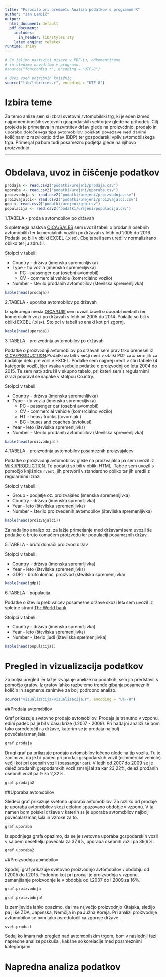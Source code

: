 ```yaml
---
title: "Poročilo pri predmetu Analiza podatkov s programom R"
author: "Jan Lampič"
output:
  html_document: default
  pdf_document:
    includes:
      in_header: lib/styles.sty
    latex_engine: xelatex
runtime: shiny
---
```


```r
# Če želimo nastaviti pisave v PDF-ju, odkomentiramo
# in sledimo navodilom v programu.
#source("fontconfig.r", encoding = "UTF-8")

# Uvoz vseh potrebnih knjižnic
source("lib/libraries.r", encoding = "UTF-8")
```

# Izbira teme

Za temo anlize sem si izbral svetovni avtomobilski trg, ki je eden izmed najpomembnejših svetovnih gospodarskih sektorjev glede na prihodek.
Cilj projekta je primerjava in razvrstitev držav glede na proizvodnjo, prodajo in uporabo določenega tipa avtomobilov, poiskati povezave med danimi količinami z razvitostjo držav (BDP) ter gospodarski vpliv avtomobilskega trga.
Primerjal pa bom tudi posamezna podjetja glede na njihovo proizvodnjo.

***

# Obdelava, uvoz in čiščenje podatkov

```r
prodaja <- read.csv2("podatki/urejeni/prodaja.csv")
uporaba <- read.csv2("podatki/urejeni/uporaba.csv")
proizvodnja <- read.csv2("podatki/urejeni/proizvodnja.csv")
proizvajalci<- read.csv2("podatki/urejeni/proizvajalci.csv")
gdp <- read.csv2("podatki/urejeni/gdp.csv")
populacija <- read.csv2("podatki/urejeni/populacija.csv")

```

1.TABELA - prodaja avtomobilov po državah

S spletnega naslova [OICA/SALES](http://www.oica.net/category/sales-statistics/) sem uvozil tabeli o prodanih osebnih avtomobilih ter komercialnih vozilih po državah v letih od 2005 do 2016. 
Podatki so bili v obliki EXCEL (.xlsx). 
Obe tabeli sem uredil v normalizirano obliko ter ju združil.

Stolpci v tabeli:

* Country - država (imenska spremenljivka)
* Type - tip vozila (imenska spremenljivka)
    + PC - passenger car (osebni avtomobil) 
    + CV - commercial vehicle (komercialno vozilo)
* Number - število prodanih avtomobilov (številska spremenljivka)

```r
kable(head(prodaja))
```

2.TABELA - uporaba avtomobilov po državah

Iz spletnega mesta [OICA/USE](http://www.oica.net/category/vehicles-in-use/) sem uvozil tabeli o uporabi osebnih ter komercialnih vozil po državah v letih od 2005 do 2014.
Podatki so bili v obliki EXCEL (.xlsx). Stolpci v tabeli so enaki kot pri zgornji.

```r
kable(head(uporaba))
```

3.TABELA - proizvodnja avtomobilov po državah

Podatke o proizvodnji avtomobilov po državah sem prav tako prenesel iz [OICA/PRODUCTION](http://www.oica.net/category/production-statistics/).Podatki so bili v večji meri v obliki PDF zato sem jih za nadalnje delo pretvoril v EXCEL. Podatke sem najprej uredil v štiri tabele (4 kategorije vozil), kjer vsaka vsebuje podatke o proizvodnji od leta 2004 do 2015. Te sem nato združil v skupno tabelo, pri kateri sem z regularnimi izrazi popravil še  napake v stolpcu Country. 

Stolpci v tabeli:

* Country - država (imenska spremenljivka)
* Type - tip vozila (imenska spremenljivka)
    + PC - passenger car (osebni avtomobil) 
    + CV - commercial vehicle (komercialno vozilo)
    + HT - heavy trucks (tovornjaki)
    + BC - buses and coaches (avtobusi)
* Year - leto (števislka spremenljivka)
* Number - število prodanih avtomobilov (številska spremenljivka)

```r
kable(head(proizvodnja))
```

4.TABELA - proizvodnja avtomobilov posameznih proizvajalcev

Podatke o proizvodnji avtomobilov glede na proizvajalca pa sem uvozil iz [WIKI/PRODUCTION](https://en.wikipedia.org/wiki/List_of_manufacturers_by_motor_vehicle_production#2015). Te podatki so bili v obliki HTML. Tabele sem uvozil s pomočjo knjižnice `rvest`, jih pretvoril v standardno obliko ter jih uredil z regularnimi izrazi.

Stolpci v tabeli:

* Group - podjetje oz. proizvajalec (imenska spremenljivka)
* Country - država (imenska spremnljivka)
* Year - leto (številska spremenljivka)
* Number - število proizvedenih avtomobilov (številska spremenljivka)

```r
kable(head(proizvajalci))
```

Za nadaljno analizo oz. za lažje primerjanje med državami sem uvozil še podatke o bruto domačem proizvodu ter populaciji posameznih držav.

5.TABELA - bruto domači proizvod držav

Stolpci v tabeli:

* Country - država (imenska spremnljivka)
* Year - leto (številska spremenljivka)
* GDPr - bruto domači proizvod (številska spremenljivka)


```r
kable(head(gdp))
```

6.TABELA - populacija

Podatke o številu prebivalcev posamezne države skozi leta sem uvozil iz spletne strani [The World bank](http://databank.worldbank.org/data/reports.aspx?source=health-nutrition-and-population-statistics#). 

Stolpci v tabeli:

* Country - država (imenska spremnljivka)
* Year - leto (številska spremenljivka)
* Number - števio ljudi (številska spremenljivka)

```r
kable(head(populacija))
```

# Pregled in vizualizacija podatkov

Za boljši pregled ter lažje izvajanje anelize na podatkih, sem jih predstavil s pomočjo grafov. Iz grafov lahko razberemo trende gibanja posameznih količin in segmente zanimive za bolj podrobno analizo.

```r
source("vizualizacija/vizualizacija.r", encoding = "UTF-8")
```
##Prodaja avtomobilov

Graf prikazuje svetovno prodajo avtomobilov. 
Prodaja je trenutno v vzponu, edini padec pa je bil v času krize (l.2007 - 2009). Pri nadaljni analizi se bom tako osredotočil na države, katerim se je prodaja najbolj povečala/zmanjšala.


```r
graf.prodaja
```

Drugi graf pa prikazuje prodajo avtomobilov ločeno glede na tip vozila. Tu je zanimivo, da je bil padec pri prodaji gospodarskih vozil (commercial vehicle) večji kot pri osebnih vozil (passanger car).
V letih od 2007 do 2009 se je delež prodanih gospodarskih vozil zmanjšal za kar 23,22%, delež prodanih osebnih vozil pa le za 2,32%.


```r
graf.prodaja2
```

##Uporaba avtomobilov

Sledeči graf prikazuje svetono uporabo avtomobilov. Za razliko od prodaje je uporaba avtomobilov skozi celotno opazovano obdobje v vzponu. 
V ta namen bom poiskal države v katerih se je uporaba avtomobilov najbolj povečala/zmanjšala in vzroke za to. 


```r
graf.uporaba
```

Iz spodnjega grafa opazimo, da se je svetovna uporaba gospodarskih vozil v salbem desetletju povečala za 37,6%, uporaba osebnih vozil pa 39,6%. 

```r
graf.uporaba2
```

##Proizvodnja atomobilov

Spodnji graf prikazuje svetovno proizvodnjo avtomobilov v obdobju od l.2005 do l.2015.
Podobno kot pri prodaji je proizvodnja v vzponu, zamanjšanje proizvodnje le v obdobju od l.2007 do l.2009 za 16%.



```r
graf.proizvodnja
```


```r
graf.proizvodnja2
```

Iz zemljevida lahko opazimo, da ima največjo proizvodnjo Kitajska, sledijo pa ji še ZDA, Japonska, Nemčija in pa Južna Koreja.
Pri analizi proizvodnje avtomobilov se bom tako osredotočil na zgornje države.

```r
svet.product
```

Sedaj ko imam nek pregled nad avtomobilskim trgom, bom v naslednji fazi napredne analize poskušal, kakšne so korelacije med posameznimi kategorijami.




# Napredna analiza podatkov



